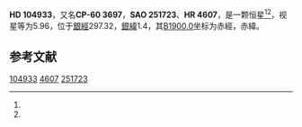 {{Starbox begin
| name = HD 104933
}}
{{Starbox observe
| epoch = [[J2000.0|J2000.0]]
| constell = {{星座名待查}}<ref name=SIMBAD>{{cite web
 | url=http://simbad.u-strasbg.fr/simbad/sim-id?Ident=HR+4607
 | title=Pulsating variable Star
 | publisher=Centre de Données astronomiques de Strasbourg
 | work=SIMBAD
 | accessdate=2012-07-13
 | archive-date=2016-03-19
 | archive-url=https://web.archive.org/web/20160319025155/http://simbad.u-strasbg.fr/simbad/sim-id?Ident=HR+4607
 | dead-url=no
 }}</ref><ref name=DATA>{{cite web
 | url=http://vizier.u-strasbg.fr/viz-bin/VizieR-5?-out.add=.&-source=5050&-corr=PK=HR&-out.max=9999&HR=4607
 | title=VizieR Detailed Page
 | accessdate=2012-07-13
 | archive-date=2016-03-05
 | archive-url=https://web.archive.org/web/20160305022050/http://vizier.u-strasbg.fr/viz-bin/VizieR-5?-out.add=.&-source=5050&-corr=PK=HR&-out.max=9999&HR=4607
 | dead-url=no
 }}</ref>
| 星官 = 
| ra = {{RA|12|4|57.1}}<ref name=SIMBAD /><ref name=DATA />
| dec = {{DEC|-60|58|9}}<ref name=SIMBAD /><ref name=DATA />
| appmag_v = 5.96<ref name=SIMBAD /><ref name=DATA />
}}
{{Starbox character
| class = M2III<ref name=SIMBAD /><ref name=DATA />
| b-v = 1.67<ref name=SIMBAD /><ref name=DATA />
| u-b = 2.04<ref name=SIMBAD /><ref name=DATA />
| r-i = 0.92E<ref name=SIMBAD /><ref name=DATA />
| variable = 
}}
{{Starbox astrometry
| radial_v = 2.04
| prop_mo_ra = 0
| parallax = 
| p_error = 
}}
{{Starbox catalog
| names =CP-60 3697，[[SAO星表|SAO]] 251723，[[HD星表|HD]] 104933，[[HR星表|HR]] 4607}}
{{Starbox reference |Simbad=HR+4607}}
{{Starbox end}}

'''HD 104933'''，又名'''CP-60 3697'''，'''SAO 251723'''、'''HR 4607'''，是一颗恒星<ref name=SIMBAD /><ref name=DATA />，视星等为5.96，位于[[銀道座標系|銀經]]297.32，[[銀道座標系|銀緯]]1.4，其[[B1900.0|B1900.0]]坐标为赤經{{RA|11|59|47.7}}，赤緯{{DEC|-60|1.4|41}}。

== 参考文献 ==
{{reflist}}

{{star-stub}}

[[Category:HD和HDE天體|104933]]
[[Category:HR天體|4607]]
[[Category:SAO天體|251723]]